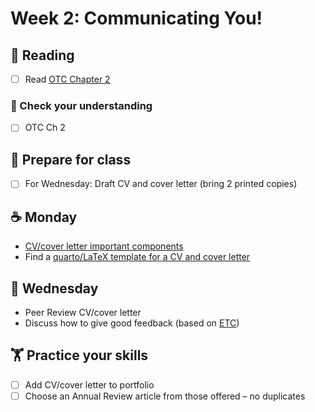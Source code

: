 # Week 2: Communicating You!
  
## 📖 Reading

  - [ ] Read [OTC Chapter 2](https://alg.manifoldapp.org/read/open-technical-communication/section/67472d69-a8f9-4aa9-9342-501970a730e7)


### 🎯 Check your understanding

- [ ] OTC Ch 2

## 🥣 Prepare for class

- [ ] For Wednesday: Draft CV and cover letter (bring 2 printed copies)

## ☕ Monday

- [CV/cover letter important components](../slides/02-cv-cover-letter.qmd)
- Find a [quarto/LaTeX template for a CV and cover letter](../instructions/cv-templates.qmd)

  
## 🐪 Wednesday

- Peer Review CV/cover letter
- Discuss how to give good feedback (based on [ETC](https://wisc.pb.unizin.org/opencomp/chapter/providing-good-feedback/))

##  🏋️ Practice your skills

- [ ] Add CV/cover letter to portfolio
- [ ] Choose an Annual Review article from those offered – no duplicates

